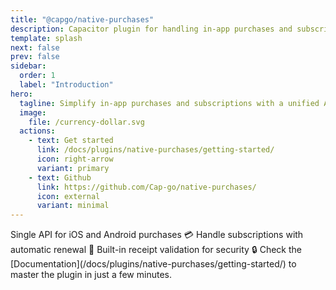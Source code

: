 ```yaml
---
title: "@capgo/native-purchases"
description: Capacitor plugin for handling in-app purchases and subscriptions with a simple, unified API across iOS and Android.
template: splash
next: false
prev: false
sidebar:
  order: 1
  label: "Introduction"
hero:
  tagline: Simplify in-app purchases and subscriptions with a unified API that works seamlessly across iOS and Android platforms.
  image:
    file: /currency-dollar.svg
  actions:
    - text: Get started
      link: /docs/plugins/native-purchases/getting-started/
      icon: right-arrow
      variant: primary
    - text: Github
      link: https://github.com/Cap-go/native-purchases/
      icon: external
      variant: minimal
---
```



<CardGrid stagger>
  <Card title="Unified API" icon="rocket">
    Single API for iOS and Android purchases 💳
  </Card>
  <Card title="Subscription management" icon="setting">
    Handle subscriptions with automatic renewal 🔄
  </Card>
  <Card title="Receipt validation" icon="check">
    Built-in receipt validation for security 🔒
  </Card>
  <Card title="Comprehensive Documentation" icon="open-book">
    Check the [Documentation](/docs/plugins/native-purchases/getting-started/) to master the plugin in just a few minutes.
  </Card>
</CardGrid>

